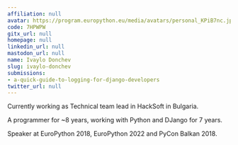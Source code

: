 ```yaml
---
affiliation: null
avatar: https://program.europython.eu/media/avatars/personal_KPiB7nc.jpg
code: 7HPWPW
gitx_url: null
homepage: null
linkedin_url: null
mastodon_url: null
name: Ivaylo Donchev
slug: ivaylo-donchev
submissions:
- a-quick-guide-to-logging-for-django-developers
twitter_url: null
---
```


Currently working as Technical team lead in HackSoft in Bulgaria.

A programmer for ~8 years, working with Python and DJango for 7 years.

Speaker at EuroPython 2018, EuroPython 2022 and PyCon Balkan 2018.